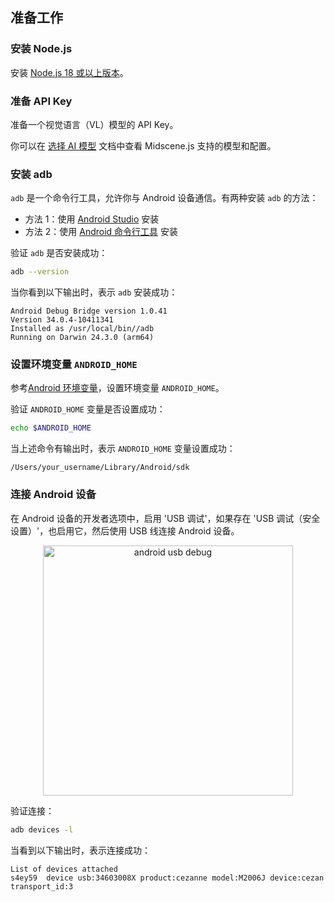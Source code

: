 ## 准备工作

### 安装 Node.js

安装 [Node.js 18 或以上版本](https://nodejs.org/en/download/)。

### 准备 API Key

准备一个视觉语言（VL）模型的 API Key。

你可以在 [选择 AI 模型](../choose-a-model) 文档中查看 Midscene.js 支持的模型和配置。

### 安装 adb

`adb` 是一个命令行工具，允许你与 Android 设备通信。有两种安装 `adb` 的方法：

- 方法 1：使用 [Android Studio](https://developer.android.com/studio?hl=zh-cn) 安装
- 方法 2：使用 [Android 命令行工具](https://developer.android.com/studio#command-line-tools-only) 安装

验证 `adb` 是否安装成功：

```bash
adb --version
```

当你看到以下输出时，表示 `adb` 安装成功：

```log
Android Debug Bridge version 1.0.41
Version 34.0.4-10411341
Installed as /usr/local/bin//adb
Running on Darwin 24.3.0 (arm64) 
```

### 设置环境变量 `ANDROID_HOME`

参考[Android 环境变量](https://developer.android.com/tools/variables?hl=zh-cn)，设置环境变量 `ANDROID_HOME`。

验证 `ANDROID_HOME` 变量是否设置成功：

```bash
echo $ANDROID_HOME
```

当上述命令有输出时，表示 `ANDROID_HOME` 变量设置成功：

```log
/Users/your_username/Library/Android/sdk
```

### 连接 Android 设备

在 Android 设备的开发者选项中，启用 'USB 调试'，如果存在 'USB 调试（安全设置）'，也启用它，然后使用 USB 线连接 Android 设备。


<p align="center">
  <img src="/android-usb-debug-en.png" alt="android usb debug" width="400"/>
</p>

验证连接：

```bash
adb devices -l
```

当看到以下输出时，表示连接成功：

```log
List of devices attached
s4ey59	device usb:34603008X product:cezanne model:M2006J device:cezan transport_id:3
```
